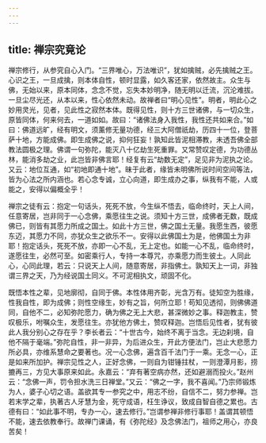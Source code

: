 ```yaml
---
---
---
```

title: 禅宗究竟论
---




禅宗修行，从参究自心入门。“三界唯心，万法唯识”，犹如擒贼，必先擒贼之王。心识之王，一旦成擒，则本体自性，顿时显露，如久客还家，依然故主。众生与佛，无始以来，原本同体，念念不觉，忘失本妙明净，随无明以迁流，沉沦难拔。一旦尘尽光还，从本以来，性心依然未动。故禅者曰“明心见性”。明者，明此心之妙用灵光，见者，见此性之寂然本体。既得见性，则十方三世诸佛，与一切众生，原皆同体，何来何去，一道如如。故曰：“诸佛法身入我性，我性还共如来合。”如曰：佛道远旷，经有明文，须薰修无量功德，经三大阿僧祇劫，历四十一位，登菩萨十地，方能成佛。即生成佛之说，抑何狂妄！孰知此皆泥相滞教，未透吾佛全部教法圆极之理。佛谓一句弥陀，能灭八十亿劫生死重罪。又常赞叹定德，为功德丛林，能消多劫之业，此岂皆非佛言耶！经复有云“劫数无定”，足见非为泥执之论。又云：地位互通，如“初地即通十地”。昧于此者，缘皆未明佛所说时间空间等法，皆为心法之所内涵也。若心念专诚，立心向道，即生成办之事，纵我有不能，人或能之，安得以偏概全乎！

禅宗之徒有云：抱定一句话头，死死不放，今生纵不悟去，临命终时，天上人间，任意寄居，岂非同于一心念佛，乘愿往生之说。须知十方三世，成佛者无数，既成佛已，则皆有其愿力所成之国土。如此十方三世，佛之国土无量。我愿生西，彼愿东迈，其愿力不同，亦犹众生之欲乐不一。安得以此佛国土为是，他佛国土为非耶！抱定话头，死死不放，亦即一心不乱，无上定也。如能一心不乱，临命终时，遂愿往生，必然可至。如密乘行人，专持一本尊咒，亦乘愿力而生彼土。人同此心，心同此理，若云：只说天上人间，随意寄居，非指佛土。孰知天上一词，非独谓三界之天，乃为经说国土同义。不可泥相执文，顽固不化。

既悟本性之辈，见地廓彻，自同于佛。本性体用齐彰，光含万有。徒知空为胜缘，性我自性，即为成佛；则性空缘生，妙有之旨，何所立耶！苟知见透彻，则佛佛道同，自他不二，必知弥陀愿力，确为佛之无上大悲，甚深微妙之事。释迦教主，赞叹极乐，咐嘱众生，发愿往生。亦犹他方佛土，赞叹释迦。岂悟后见性者，犹有彼此人我分别心之存在乎？李长者云：“十世古今，始终不离于当念。无边刹境，自他不隔于毫端。”弥陀自性，非一非异，为后进众生，开此方便法门，岂止大悲愿力所必具，亦维系慧命之要著也。况一心念佛，遍含百千法门于一乘。无念一心，正是如来所加护。禅宗见性之人，正好念佛，一则自为钳锤拄杖，一则澄潭月影，捞摝再三，方见大事原来如此。永嘉云：“弃有著空病亦然，还如避溺而投火。”赵州云：“念佛一声，罚令担水洗三日禅堂。”又云：“佛之一字，我不喜闻。”乃宗师锻炼为人，婆子心切之语。盖欲其专一参究之中，用志不纷，自信不二，努力参禅。岂若末学之辈，执著古人牙慧为金，死守成语，枉生诤议，致成自智自德之累也。古德有曰：“如此事不明，专办一心，速去修行。”岂谓参禅非修行事耶！盖谓其顿悟不能，速去依教奉行。故禅门课诵，有《弥陀经》及念佛法门，祖师之用心，亦良苦矣！